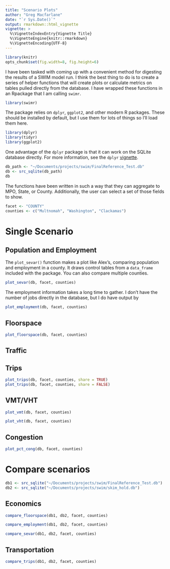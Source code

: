 ```yaml
---
title: "Scenario Plots"
author: "Greg Macfarlane"
date: "`r Sys.Date()`"
output: rmarkdown::html_vignette
vignette: >
  %\VignetteIndexEntry{Vignette Title}
  %\VignetteEngine{knitr::rmarkdown}
  %\VignetteEncoding{UTF-8}
---
```

```r
library(knitr)
opts_chunk$set(fig.width=8, fig.height=6)
```

I have been tasked with coming up with a convenient method for digesting the 
results of a SWIM model run. I think the best thing to do is to create a series 
of helper functions that will create plots or calculate metrics on tables pulled
directly from the database. I have wrapped these functions in an Rpackage that I
am calling `swimr`.


```r
library(swimr)
```

The package relies on `dplyr`, `ggplot2`, and other modern R packages. These
should be installed by default, but I use them for lots of things so I'll load
them here.

```r
library(dplyr)
library(tidyr)
library(ggplot2)
```

One advantage of the `dplyr` package is that it can work on the SQLite database
directly. For more information, see the `dplyr`
[vignette](http://cran.r-project.org/web/packages/dplyr/vignettes/databases.html).

```r
db_path <- "~/Documents/projects/swim/FinalReference_Test.db"
db <- src_sqlite(db_path)
db
```

The functions have been written in such a way that they can aggregate
to MPO, State, or County. Additionally, the user can select a set of those
fields to show. 
```r
facet <- "COUNTY"
counties <- c("Multnomah", "Washington", "Clackamas")
```

# Single Scenario

## Population and Employment

The `plot_sevar()` function makes a plot like Alex's, comparing population and 
employment in a county. It draws control tables from a `data_frame` included
with the package. You can also compare multiple counties.


```r
plot_sevar(db, facet, counties)
```

The employment information takes a long time to gather. I don't have the number
of jobs directly in the database, but I do have output by 

```r
plot_employment(db, facet, counties)
```


## Floorspace

```r
plot_floorspace(db, facet, counties)
```


## Traffic


## Trips
```r
plot_trips(db, facet, counties, share = TRUE)
plot_trips(db, facet, counties, share = FALSE)
```

## VMT/VHT
```r
plot_vmt(db, facet, counties)
```

```r
plot_vht(db, facet, counties)
```

## Congestion
```r
plot_pct_cong(db, facet, counties)
```

# Compare scenarios

```r
db1 <- src_sqlite("~/Documents/projects/swim/FinalReference_Test.db")
db2 <- src_sqlite("~/Documents/projects/swim/skim_hold.db")
```

## Economics

```r
compare_floorspace(db1, db2, facet, counties)
```

```r
compare_employment(db1, db2, facet, counties)
```

```r
compare_sevar(db1, db2, facet, counties)
```

## Transportation
```r
compare_trips(db1, db2, facet, counties)
```

